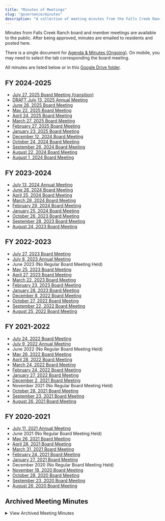 ```yaml
---
title: "Minutes of Meetings"
slug: "governance/minutes"
description: "A collection of meeting minutes from the Falls Creek Ranch board and member meetings."
---
```



Minutes from Falls Creek Ranch board and member meetings are available to the public. After being approved, minutes are emailed to residents and posted here.

There is a single document for [Agenda & Minutes (Ongoing)](https://docs.google.com/document/d/1ZAeiRZjMnXnJWPLO63gaC60nyIZTdMnuAZtj1J3lgS8/edit?usp=sharing). On mobile, you may need to select the tab corresponding the board meeting.

All minutes are listed below or in this [Google Drive folder](https://drive.google.com/drive/folders/1lPkqoAbqGydDzP8xVrcYqpdWDzsjMCxk?usp=sharing).

<MinutesList startDate="2025-08-01" />

## FY 2024-2025

- [July 27, 2025 Board Meeting (transition)](/uploads/documents/minutes/minutes_2025-07-27_transition.pdf)
- [DRAFT July 13, 2025 Annual Meeting](/uploads/documents/minutes/annual_meeting_2025-07-12_draft.pdf)
- [June 26, 2025 Board Meeting](/uploads/documents/minutes/minutes_2025-06-26.pdf)
- [May 22, 2025 Board Meeting](/uploads/documents/minutes/minutes_2025-05-22.pdf)
- [April 24, 2025 Board Meeting](/uploads/documents/minutes/minutes_2025-04-24.pdf)
- [March 27, 2025 Board Meeting](/uploads/documents/minutes/minutes_2025-03-27.pdf)
- [February 27, 2025 Board Meeting](/uploads/documents/minutes/minutes_2025-02-27.pdf)
- [January 23, 2025 Board Meeting](/uploads/documents/minutes/minutes_2025-01-23.pdf)
- [December 12, 2024 Board Meeting](/uploads/documents/minutes/minutes_2024-12-12.pdf)
- [October 24, 2024 Board Meeting](/uploads/documents/minutes/minutes_2024-10-24.pdf)
- [September 26, 2024 Board Meeting](/uploads/documents/minutes/minutes_2024-09-26.pdf)
- [August 22, 2024 Board Meeting](/uploads/documents/minutes/minutes_2024-08-22.pdf)
- [August 1, 2024 Board Meeting](/uploads/documents/minutes/minutes_2024_08_01.pdf)

## FY 2023-2024

- [July 13, 2024 Annual Meeting](/uploads/documents/minutes/annual_meeting_2024-07-13.pdf)
- [June 26, 2024 Board Meeting](/uploads/documents/minutes/minutes_2024_06_26.pdf)
- [April 25, 2024 Board Meeting](/uploads/documents/minutes/minutes_2024_04_25.pdf)
- [March 28, 2024 Board Meeting](/uploads/documents/minutes/minutes_2024_03_28.pdf)
- [February 29, 2024 Board Meeting](/uploads/documents/minutes/minutes_2024_02_29.pdf)
- [January 25, 2024 Board Meeting](/uploads/documents/minutes/minutes_2024_01_25.pdf)
- [October 26, 2023 Board Meeting](/uploads/documents/minutes/minutes_2023_10_26.pdf)
- [September 28, 2023 Board Meeting](/uploads/documents/minutes/minutes_2023_09_28.pdf)
- [August 24, 2023 Board Meeting](/uploads/documents/minutes/minutes_2023_08_24.pdf)

## FY 2022-2023

- [July 27, 2023 Board Meeting](/uploads/documents/minutes/minutes_2023_07_27.pdf)
- [July 8, 2023 Annual Meeting](/uploads/documents/minutes/annual_meeting_2023-07-08.pdf)
- June 2023 (No Regular Board Meeting Held)
- [May 25, 2023 Board Meeting](/uploads/documents/minutes/minutes_2023_05_25.pdf)
- [April 27, 2023 Board Meeting](/uploads/documents/minutes/minutes_2023_04_27.pdf)
- [March 22, 2023 Board Meeting](/uploads/documents/minutes/minutes_2023_03_22.pdf)
- [February 23, 2023 Board Meeting](/uploads/documents/minutes/minutes_2023_02_23.pdf)
- [January 26, 2023 Board Meeting](/uploads/2023/02/January-26-2023-Board-Minutes.pdf)
- [December 8, 2022 Board Meeting](/uploads/2023/02/December-8-2022-Board-Minutes.pdf)
- [October 27, 2022 Board Meeting](/uploads/2022/12/October-27-2022-Board-Minutes.pdf)
- [September 22, 2022 Board Meeting](/uploads/2022/11/September-22-2022-Board-Minutes.pdf)
- [August 25, 2022 Board Meeting](/uploads/2022/09/August-25-2022-Board-Minutes.pdf)

## FY 2021-2022

- [July 24, 2022 Board Meeting](/uploads/2022/09/July-24-2022-Board-Transition-Mtg-Minutes.pdf)
- [July 9, 2022 Annual Meeting](/uploads/documents/minutes/annual_meeting_2022-07-09.pdf)
- June 2022 (No Regular Board Meeting Held)
- [May 26, 2022 Board Meeting](/uploads/2022/07/May-26-2022-Board-Minutes.pdf)
- [April 28, 2022 Board Meeting](/uploads/2022/05/April-28-2022-Board-Minutes.pdf)
- [March 24, 2022 Board Meeting](/uploads/2022/05/March-24-2022-Board-Minutes.pdf)
- [February 24, 2022 Board Meeting](/uploads/2022/03/February-24-2022-Board-Minutes.pdf)
- [January 27, 2022 Board Meeting](/uploads/2022/03/January-27-2022-Board-Minutes.pdf)
- [December 2, 2021 Board Meeting](/uploads/2022/01/December-2-2021-Board-Minutes.pdf)
- November 2021 (No Regular Board Meeting Held)
- [October 28, 2021 Board Meeting](/uploads/2022/01/October-28-2021-Board-Minutes.pdf)
- [September 23, 2021 Board Meeting](/uploads/2021/11/FCR-Board-Minutes-September-23-2021.pdf)
- [August 26, 2021 Board Meeting](/uploads/2021/11/FCR-Board-Minutes-August-26-2021-V3.pdf)

## FY 2020-2021

- [July 11, 2021 Annual Meeting](/uploads/2022/07/2021-FCR-Annual-Meeting-Minutes.pdf)
- June 2021 (No Regular Board Meeting Held)
- [May 26, 2021 Board Meeting](/uploads/2021/11/FCR-Board-Minutes-May-26-2021.pdf)
- [April 28, 2021 Board Meeting](/uploads/2022/01/FCR-Board-Minutes-April-28-2021.pdf)
- [March 31, 2021 Board Meeting](/uploads/2022/01/FCR-March-2021-Minutes-V-2-1.pdf)
- [February 24, 2021 Board Meeting](/uploads/2022/01/FCR-Board-Minutes-2-24-21.pdf)
- [January 27, 2021 Board Meeting](/uploads/2016/02/January-27-2021-Board-Meeting.pdf)
- December 2020 (No Regular Board Meeting Held)
- [November 18, 2020 Board Meeting](/uploads/2022/01/FCR-Board-Minutes-11-18-20.pdf)
- [October 28, 2020 Board Meeting](/uploads/2022/01/FCR-Board-Approved-Minutes-10-28-20.pdf)
- [September 23, 2020 Board Meeting](/uploads/2016/02/FCR-Board-Minutes-9-23-20.pdf)
- [August 26, 2020 Board Meeting](/uploads/2016/02/FCR-Board-Minutes-8.26.20.pdf)

## Archived Meeting Minutes

<details>
<summary>View Archived Meeting Minutes</summary>

### FY 2019-2020

- [July 29, 2020 Board Meeting](/uploads/2016/02/FCR-07.29.20-BOD-meeting-minutes.pdf)
- [July 11, 2020 Annual Meeting](/uploads/2021/08/FCR-07.11.20-annual-meeting-minutes.pdf)
- [June 08, 2020 Special Board Meeting](/uploads/2016/02/FCR-06.08.20-Special-BOD-meeting-minutes.pdf)
- [May 14, 2020 Board Meeting](/uploads/2016/02/FCR-05.14.20-BOD-meeting-minutes-.pdf)
- [April 23, 2020 Special Board Meeting](/uploads/2016/02/FCR-04.23.20-BOD-meeting-minutes.pdf)
- [April 09, 2020 Board Meeting](/uploads/2016/02/FCR-04.09.20-BOD-meeting-minutes.pdf)
- March 2019 (No Regular Board Meeting Held)
- [February 13, 2020 Board Meeting](/uploads/2016/02/FCR-02.13.20-BOD-meeting-minutes.pdf)
- [January 09, 2020 Board Meeting](/uploads/2016/02/FCR-01.09.20-BOD-meeting-minutes-FINAL.pdf)
- December 2019 (No Regular Board Meeting Held)
- [November 14, 2019 Board Meeting](/uploads/2016/02/FCR-11.14.19-BOD-meeting-minutes.pdf)
- [October 16, 2019 Board Meeting](/uploads/2016/02/FCR-10.16.19-BOD-meeting-minutes.pdf)
- [September 12, 2019 Board Meeting](/uploads/2016/02/FCR-09.12.19-BOD-meeting-minutes.pdf)
- [August 08, 2019 Board Meeting](/uploads/2016/02/FCR-meeting_minutes-08.08.19.pdf)

### FY 2018-2019

- [July 13, 2019 Annual Meeting](/uploads/documents/minutes/archive/07.13.19-final-annual-meeting-minutes.pdf)
- [April 24, 2019 Board Meeting](/uploads/documents/minutes/archive/April-24-2019-Board-Meeting.pdf)
- [April 15, 2019 Special Board Meeting](/uploads/documents/minutes/archive/April-15-2019-Special-Board-Meeting.pdf)
- [March 27, 2019 Board Meeting](/uploads/documents/minutes/archive/FCR-03.27.19-BOD-Meeting-Minutes.pdf)
- [February 27, 2019 Board Meeting](/uploads/documents/minutes/archive/02.27.18-BOD-meeting-minutes-FINAL.pdf)
- [January 16, 2019 Board Meeting](/uploads/documents/minutes/archive/FCR-Board-Minutes-01.16.19.pdf)
- [November 28, 2018 Board Meeting](/uploads/documents/minutes/archive/FCR-Board-Minutes-11.28.18.pdf)
- [October 17, 2018 Board Meeting](/uploads/documents/minutes/archive/FCR-Board-Minutes-10.17.18.pdf)
- [September 18, 2018 Board Meeting](/uploads/documents/minutes/archive/FCR-Board-Minutes-9.18.18-.pdf)
- [August 21, 2018 Board Meeting](/uploads/documents/minutes/archive/FCR-08.21.18-BOD-meeting-minutes.pdf)

### FY 2017-2018

- [July 2018, Annual Meeting](/uploads/documents/minutes/archive/08.25.18-final-annual-meeting-minutes.pdf)
- [June 21, 2018 Board Meeting](/uploads/documents/minutes/archive/FCR-06.21.18-BOD-meeting-minutes.pdf)
- [May 15, 2018 Board Meeting](/uploads/documents/minutes/archive/FCR-05.15.18-BOD-meeting-minutes-FINAL.docx.pdf)
- [April 9, 2018 Board Meeting](/uploads/documents/minutes/archive/FCR-04.09.18-BOD-meeting-minutes-FINAL.pdf)
- [January 10, 2018 Board Meeting](/uploads/documents/minutes/archive/January-10-2018-Board-Meeting.pdf)
- [November 29, 2017 Board Meeting](/uploads/documents/minutes/archive/November-29-2017-Board-Meeting.pdf)
- [October 17, 2017 Board Meeting](/uploads/documents/minutes/archive/October-17-2017-Board-Meeting.pdf)
- [September 20, 2017 Board Meeting](/uploads/documents/minutes/archive/September-20-2017-Board-Meeting.pdf)
- [August 24, 2017 Board Meeting](/uploads/documents/minutes/archive/August-24-2017-Board-Meeting.pdf)
- [August 1, 2017 Board Meeting](/uploads/documents/minutes/archive/August-1-2017-Board-Meeting.pdf)

### FY 2016-2017

- [July 2017 Annual Meeting](/uploads/documents/minutes/archive/2017-FCR-Annual-Meeting-minutes.pdf)
- [June 29, 2017 Board Meeting](/uploads/documents/minutes/archive/June-29-2017-Special-BOD-Mtg-on-AWC-easements.pdf)
- [May 17, 2017 Board Meeting](/uploads/documents/minutes/archive/May-17-2017-Board-Meeting.pdf)
- [April 12, 2017 Board Meeting](/uploads/documents/minutes/archive/April-12-2017-Board-Meeting.pdf)
- [March 15, 2017 Board Meeting](/uploads/documents/minutes/archive/March-15-2017-Board-Meeting.pdf)
- [February 15, 2017 Board Meeting](/uploads/documents/minutes/archive/February-15-2017-Board-Meeting.pdf)
- [January 14, 2017 Town Hall Metro District](/uploads/documents/minutes/archive/January-14-2017-Town-Hall-meeting-on-Converting-to-a-Metro-District.pdf)
- [January 4, 2017 Board Meeting](/uploads/documents/minutes/archive/January-4-2017-Board-Meeting.pdf)
- [November 18, 2016 Board Meeting](/uploads/documents/minutes/archive/November-18-2016-Board-Meeting.pdf)
- [October 19, 2016 Board Meeting](/uploads/documents/minutes/archive/October-19-2016-Board-Meeting.pdf)
- [September 29, 2016 Board Meeting](/uploads/documents/minutes/archive/September-29-2016-Board-Meeting.pdf)
- [August 23, 2016 Board Meeting](/uploads/documents/minutes/archive/August-23-2016-Board-Meeting.pdf)
- [August 13, 2016 Special Board Meeting Firewise](/uploads/documents/minutes/archive/August-13-2016-Special-Board-Meeting-on-Firewise-Grants.pdf)

### FY 2015-2016

- [July 9, 2016 Annual Meeting](/uploads/documents/minutes/archive/July-9-2016-Annual-Meeting-minutes-DRAFT.pdf)
- [July 25, 2015 Town Hall](/uploads/documents/minutes/archive/June-25-2016-Town-Hall-meeting-on-Alternative-Sources-of-Water.pdf)
- [May 17, 2016 Board Meeting](/uploads/documents/minutes/archive/May-17-2016-Board-Meeting.pdf)
- [April 19, 2016 Board Meeting](/uploads/documents/minutes/archive/April-19-2016-Board-Meeting.pdf)
- [March 15, 2016 Board Meeting](/uploads/documents/minutes/archive/March-15-2016-Board-Meeting.pdf)
- [February 23, 2016 Board Meeting](/uploads/documents/minutes/archive/February-23-2016-Board-Meeting.pdf)
- [January 19, 2016 Board Meeting](/uploads/documents/minutes/archive/January-19-2016-Board-Meeting.pdf)
- [December 7, 2015 Board Meeting](/uploads/documents/minutes/archive/December-7-2015-Special-Board-Meeting.pdf)
- [October 20, 2015 Board Meeting](/uploads/documents/minutes/archive/October-20-2015-Board-Meeting.pdf)
- [September 15, 2015 Board Meeting](/uploads/documents/minutes/archive/September-15-2015-Board-Meeting.pdf)
- [August 25, 2015 Board Meeting](/uploads/documents/minutes/archive/August-25-2015-Board-Meeting.pdf)

### FY 2014-2015

- [July 22, 2015 Board Meeting](/uploads/documents/minutes/archive/July-22-2015-Board-Transition-Meeting.pdf)
- [July 2015 Annual Meeting](/uploads/documents/minutes/archive/July-2015-Annual-Meeting-Minutes.pdf)
- [June 8, 2015 Board Meeting](/uploads/documents/minutes/archive/June-8-2015-Board-Meeting.pdf)
- [May 12, 2015 Board Meeting](/uploads/documents/minutes/archive/May-12-2015-Board-Meeting.pdf)
- [April, 25, Town Hall Meeting](/uploads/documents/minutes/archive/April-25-2015-Town-Hall-Meeting.pdf)
- [April 2, 2015 Board Meeting](/uploads/documents/minutes/archive/April-2-2015-Board-Meeting.pdf)
- [March 12, 2015 Board Meeting](/uploads/documents/minutes/archive/March-12-2015-Board-Meeting.pdf)
- [February 10, 2015 Board Meeting](/uploads/documents/minutes/archive/February-10-2015-Board-Meeting.pdf)
- [January 13, 2015 Board Meeting](/uploads/documents/minutes/archive/January-13-2015-Board-Meeting.pdf)
- [November 11, 2014 Board Meeting](/uploads/documents/minutes/archive/November-11-2014-Board-Meeting.pdf)
- [October 14, 2014 Board Meeting](/uploads/documents/minutes/archive/October-14-2014-Board-Meeting.pdf)
- [September 9, 2014 Board Meeting](/uploads/documents/minutes/archive/September-9-2014-Board-Meeting.pdf)
- [August 4, 2014 Board Meeting](/uploads/documents/minutes/archive/August-4-2014-Board-Meeting.pdf)

### FY 2013-2014

- [July 2014 Annual Meeting](/uploads/documents/minutes/archive/July-2014-Annual-Meeting-Minutes.pdf)
- [June 5, 2014 Board Meeting](/uploads/documents/minutes/archive/June-5-2014-Board-Meeting.pdf)
- [May 12, 2014 Board Meeting](/uploads/documents/minutes/archive/May-12-2014-Board-Meeting.pdf)
- [April 14, 2014 Board Meeting](/uploads/documents/minutes/archive/April-14-2014-Board-Meeting.pdf)
- [March 10, 2014 Board Meeting](/uploads/documents/minutes/archive/March-10-2014-Board-Meeting.pdf)
- [February 10, 2014 Board Meeting](/uploads/documents/minutes/archive/February-10-2014-Board-Minutes.pdf)
- [February 3, 2014 Special Board Meeting Water Usage Billing](/uploads/documents/minutes/archive/February-3-2014-Special-Board-Meeting-Water-Usage-Billing.pdf)
- [January 13, 2014 Board Meeting](/uploads/documents/minutes/archive/January-13-2014-Board-Meeting.pdf)
- [November 11, 2013 Board Meeting](/uploads/documents/minutes/archive/November-11-2013-Board-Meeting.pdf)
- [October 14, 2013 Board Meeting](/uploads/documents/minutes/archive/October-14-2013-Board-Meeting.pdf)
- [September 16, 2013 Board Meeting](/uploads/documents/minutes/archive/September-16-2013-Board-Meeting.pdf)
- [August 19, 2013 Board Meeting](/uploads/documents/minutes/archive/August-19-2013-Board-Meeting.pdf)

### FY 2012-2013

- [July 2013 Annual Meeting](/uploads/documents/minutes/archive/July-2013-Annual-Meeting-Minutes.pdf)
- [June 17, 2013 Board Meeting](/uploads/documents/minutes/archive/June-17-2013-Board-Meeting.pdf)
- [May 20, 2013 Board Meeting](/uploads/documents/minutes/archive/May-20-2013-Board-Meeting.pdf)
- [April 29, 2013 Board Meeting](/uploads/documents/minutes/archive/April-29-2013-Board-Meeting.pdf)
- [March 27, 2013 Board Meeting](/uploads/documents/minutes/archive/March-27-2013-Board-Meeting.pdf)
- [February 25, 2013 Board Meeting](/uploads/documents/minutes/archive/February-25-2013-Board-Meeting.pdf)
- [January 7, 2013 Board Meeting](/uploads/documents/minutes/archive/January-7-2013-Board-Meeting.pdf)
- [November 5, 2012 Board Meeting](/uploads/documents/minutes/archive/November-5-2012-Board-Meeting.pdf)
- [September 24, 2012 Board Meeting](/uploads/documents/minutes/archive/September-24-2012-Board-Meeting.pdf)
- [August 10, 2012 Board Meeting](/uploads/documents/minutes/archive/August-10-2012-Board-Meeting.pdf)

### FY 2011-2012

- [July 2012 Annual Meeting](/uploads/documents/minutes/archive/July-2012-Annual-Meeting-Minutes.pdf)
- [June 19, 2012 Board Meeting](/uploads/documents/minutes/archive/June-19-2012-Board-Meeting.pdf)
- [May 31, 2012 Board Meeting](/uploads/documents/minutes/archive/May-31-2012-Board-Meeting.pdf)
- [April 25, 2012 Board Meeting](/uploads/documents/minutes/archive/April-25-2012-Board-Meeting.pdf)
- [March 14, 2012 Board Meeting](/uploads/documents/minutes/archive/March-14-2012-Board-Meeting.pdf)
- [February 21, 2012 Board Meeting](/uploads/documents/minutes/archive/February-21-2012-Board-Meeting.pdf)
- [January 13, 2012 Board Meeting](/uploads/documents/minutes/archive/January-13-2012-Board-Meeting.pdf)
- [December 14, 2011 Board Meeting](/uploads/documents/minutes/archive/December-14-2011-Board-Meeting.pdf)
- [November 9, 2011 Board Meeting](/uploads/documents/minutes/archive/November-9-2011-Board-Meeting.pdf)
- [October 4, 2011 Board Meeting](/uploads/documents/minutes/archive/October-4-2011-Board-Meeting.pdf)
- [August 23, 2011 Board Meeting](/uploads/documents/minutes/archive/August-23-2011-Board-Meeting.pdf)

### FY 2010-2021

- [July 2011 Annual Meeting](/uploads/documents/minutes/archive/July-9-2011-Annual-Meeting-Minutes-Correted-at-2012-Annual-Meeting.pdf)
- [June 30, 2011 Board Meeting](/uploads/documents/minutes/archive/June-30-2011-Board-Meeting.pdf)
- [April 28, 2011 Board Meeting](/uploads/documents/minutes/archive/April-28-2011-Board-Meeting.pdf)
- [May 23, 2011 Board Meeting](/uploads/documents/minutes/archive/May-23-2011-Board-Meeting.pdf)
- [March 15, 2011 Board Meeting](/uploads/documents/minutes/archive/March-15-2011-Board-Meeting.pdf)
- [February 15, 2011 Board Meeting](/uploads/documents/minutes/archive/February-15-2011-Board-Meeting.pdf)
- [January 25, 2011 Board Meeting](/uploads/documents/minutes/archive/January-25-2011-Board-Meeting.pdf)
- [December 6, 2010 Board Meeting](/uploads/documents/minutes/archive/December-6-2010-Board-Meeting.pdf)
- [October 28, 2010 Board Meeting](/uploads/documents/minutes/archive/October-28-2010-Board-Meeting.pdf)
- [September 10, 2010 Board Meeting](/uploads/documents/minutes/archive/September-10-2010-Board-Meeting.pdf)
- [August 19, 2010 Board Meeting](/uploads/documents/minutes/archive/August-19-2010-Board-Meeting.pdf)

### FY 2009-2010

- [July 10, 2010 Annual Meeting](/uploads/documents/minutes/archive/July-10-2010-Annual-Members-Meeting.pdf)
- [June 23, 2010 Board Meeting](/uploads/documents/minutes/archive/June-23-2010-Board-Meeting.pdf)
- [May 26, 2010 Board Meeting](/uploads/documents/minutes/archive/May-26-2010-Board-Meeting.pdf)
- [April 27, 2010 Board Meeting](/uploads/documents/minutes/archive/April-27-2010-Board-Meeting.pdf)
- [March 22, 2010 Board Meeting](/uploads/documents/minutes/archive/March-22-2010-Board-Meeting.pdf)
- [February 24, 2010 Board Meeting](/uploads/documents/minutes/archive/February-24-2010-Board-Meeting.pdf)
- [January 26, 2010 Board Meeting](/uploads/documents/minutes/archive/January-26-2010-Board-Meeting.pdf)
- [December 14, 2009 Board Meeting](/uploads/documents/minutes/archive/December-14-2009-Board-Meeting.pdf)
- [November 5, 2009 Board Meeting](/uploads/documents/minutes/archive/November-5-2009-Board-Meeting.pdf)
- [October 4, 2009 Board Meeting](/uploads/documents/minutes/archive/October-4-2009-Board-Meeting.pdf)
- [September 15, 2009 Board Meeting](/uploads/documents/minutes/archive/September-15-2009-Board-Meeting.pdf)
- [August 18, 2009 Board Meeting](/uploads/documents/minutes/archive/August-18-2009-Board-Meeting.pdf)
- [August 1, 2009 Board Meeting Transition](/uploads/documents/minutes/archive/August-1-2009-Board-Meeting-Tansitional-Meeting.pdf)

### FY 2008-2009

- [July 11, 2009 Annual Meeting](/uploads/documents/minutes/archive/July-11-2009-Annual-Members-Meeting.pdf)
- [May 27, 2009 Board Meeting](/uploads/documents/minutes/archive/May-27-2009-Board-Meeting.pdf)
- [April 16, 2009 Board Meeting](/uploads/documents/minutes/archive/April-16-2009-Board-Meeting.pdf)
- [March 16, 2009 Board Meeting](/uploads/documents/minutes/archive/March-16-2009-Board-Meeting.pdf)
- [February 16, 2009 Board Meeting](/uploads/documents/minutes/archive/February-16-2009-Board-Meeting.pdf)
- [January 21, 2009 Board Meeting](/uploads/documents/minutes/archive/January-21-2009-Board-Meeting.pdf)
- [December 9, 2008 Board Meeting](/uploads/documents/minutes/archive/December-9-2008-Board-Meeting.pdf)
- [November 19, 2008 Board Meeting](/uploads/documents/minutes/archive/November-19-2008-Board-Meeting.pdf)
- [October 9, 2008 Board Meeting](/uploads/documents/minutes/archive/October-9-2008-Board-Meeting.pdf)
- [September 10, 2008 Board Meeting](/uploads/documents/minutes/archive/September-10-2008-Board-Meeting.pdf)
- [August 13, 2008 Board Meeting](/uploads/documents/minutes/archive/August-13-2008-Board-Meeting.pdf)

### FY 2007-2008

- [July 12, 2008 Annual Meeting](/uploads/documents/minutes/archive/July-12-2008-Annual-Members-Meeting.pdf)
- [June 4, 2008 Board Meeting](/uploads/documents/minutes/archive/June-4-2008-Board-Meeting.pdf)
- [April 30, 2008 Board Meeting](/uploads/documents/minutes/archive/April-30-2008-Board-Meeting.pdf)
- [March 12, 2008 Board Meeting](/uploads/documents/minutes/archive/March-12-2008-Board-Meeting.pdf)
- [February 7, 2008 Board Meeting](/uploads/documents/minutes/archive/February-7-2008-Board-Meeting.pdf)
- [January 16, 2008 Board Meeting](/uploads/documents/minutes/archive/January-16-2008-Board-Meeting.pdf)
- [November 9, 2007 Board Meeting](/uploads/documents/minutes/archive/November-9-2007-Board-Meeting.pdf)
- [October 3, 2007 Board Meeting](/uploads/documents/minutes/archive/October-3-2007-Board-Meeting.pdf)
- [September 5, 2007 Board Meeting](/uploads/documents/minutes/archive/September-5-2007-Board-Meeting.pdf)
- [August 9, 2007 Board Meeting](/uploads/documents/minutes/archive/August-9-2007-Board-Meeting.pdf)

### FY 2006-2007

- [July 14, 2007 Annual Meeting](/uploads/documents/minutes/archive/July-14-2007-Annual-Members-Meeting.pdf)
- [June 6, 2007 Board Meeting](/uploads/documents/minutes/archive/June-6-2007-Board-Meeting.pdf)
- [May 9, 2007 Board Meeting](/uploads/documents/minutes/archive/May-9-2007-Board-Meeting.pdf)
- [April 11, 2007 Board Meeting](/uploads/documents/minutes/archive/April-11-2007-Board-Meeting.pdf)
- [March 8, 2007 Board Meeting](/uploads/documents/minutes/archive/March-8-2007-Board-Meeting.pdf)
- [February 8, 2007 Board Meeting](/uploads/documents/minutes/archive/February-8-2007-Board-Meeting.pdf)
- [January 19, 2007 Board Meeting](/uploads/documents/minutes/archive/January-19-2007-Board-Meeting.pdf)
- Minutes for 2006 are below

### Archived Meeting Minutes by Year

- [2006](/uploads/documents/minutes/archive/2006-Minutes-Archived.pdf)
- [2005](/uploads/documents/minutes/archive/2005-Minutes-Archived.pdf)
- [2004](/uploads/documents/minutes/archive/2004-Minutes-Archived.pdf)
- [2000-2003](/uploads/documents/minutes/archive/2000-to-2003-Minutes-Archived.pdf)
- [1995-1999](/uploads/documents/minutes/archive/1995-to-1999-Minutes-Archived.pdf)

</details>
